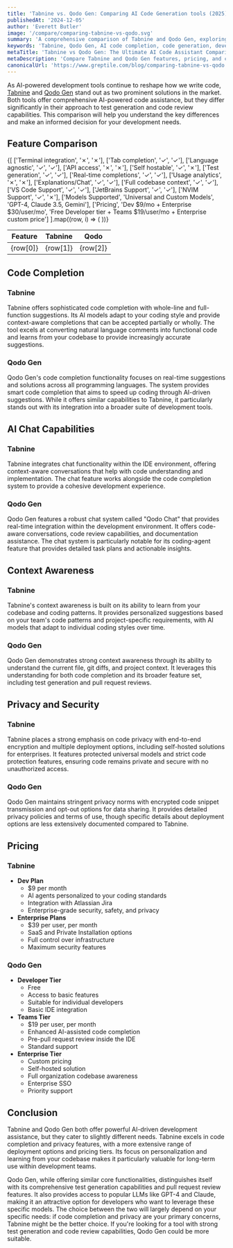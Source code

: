 ```yaml
---
title: 'Tabnine vs. Qodo Gen: Comparing AI Code Generation tools (2025)'
publishedAt: '2024-12-05'
author: 'Everett Butler'
image: '/compare/comparing-tabnine-vs-qodo.svg'
summary: 'A comprehensive comparison of Tabnine and Qodo Gen, exploring their features, pricing, and capabilities to help developers choose the right AI coding assistant.'
keywords: 'Tabnine, Qodo Gen, AI code completion, code generation, developer tools, IDE integration, code assistant, AI coding'
metaTitle: 'Tabnine vs Qodo Gen: The Ultimate AI Code Assistant Comparison (2025)'
metaDescription: 'Compare Tabnine and Qodo Gen features, pricing, and capabilities to choose the best AI-powered code completion tool for your development needs in 2025.'
canonicalUrl: 'https://www.greptile.com/blog/comparing-tabnine-vs-qodo'
---
```


As AI-powered development tools continue to reshape how we write code, [Tabnine](https://www.tabnine.com/) and [Qodo Gen](https://www.qodo.ai/) stand out as two prominent solutions in the market. Both tools offer comprehensive AI-powered code assistance, but they differ significantly in their approach to test generation and code review capabilities. This comparison will help you understand the key differences and make an informed decision for your development needs.

## Feature Comparison

<table style={{
  borderCollapse: 'collapse',
  width: '100%',
  margin: '2rem 0',
  borderRadius: '8px',
  overflow: 'hidden',
  fontSize: '0.95rem',
  lineHeight: '1.5'
}}>
  <thead>
    <tr>
      <th style={{
        backgroundColor: '#f8fafc',
        padding: '1rem',
        textAlign: 'left',
        borderBottom: '1px solid #e2e8f0',
        fontWeight: '600',
        color: '#1a202c'
      }}>Feature</th>
      <th style={{
        backgroundColor: '#f8fafc',
        padding: '1rem',
        textAlign: 'center',
        borderBottom: '1px solid #e2e8f0',
        fontWeight: '600',
        color: '#1a202c'
      }}>Tabnine</th>
      <th style={{
        backgroundColor: '#f8fafc',
        padding: '1rem',
        textAlign: 'center',
        borderBottom: '1px solid #e2e8f0',
        fontWeight: '600',
        color: '#1a202c'
      }}>Qodo</th>
    </tr>
  </thead>
  <tbody>
    {[
    ['Terminal integration', '✗', '✗'],
    ['Tab completion', '✓', '✓'],
    ['Language agnostic', '✓', '✓'],
    ['API access', '✗', '✗'],
    ['Self hostable', '✓', '✗'],
    ['Test generation', '✓', '✓'],
    ['Real-time completions', '✓', '✓'],
    ['Usage analytics', '✗', '✗'],
    ['Explanations/Chat', '✓', '✓'],
    ['Full codebase context', '✓', '✓'],
    ['VS Code Support', '✓', '✓'],
    ['JetBrains Support', '✓', '✓'],
    ['NVIM Support', '✓', '✗'],
    ['Models Supported', 'Universal and Custom Models', 'GPT-4, Claude 3.5, Gemini'],
    ['Pricing', 'Dev $9/mo + Enterprise $30/user/mo', 'Free Developer tier + Teams $19/user/mo + Enterprise custom price']
].map((row, i) => (
      <tr key={i} style={{ 
        backgroundColor: 'white',
        transition: 'background-color 0.2s'
      }}>
        <td style={{
          padding: '1rem',
          borderBottom: '1px solid #e2e8f0',
          fontWeight: '500',
          backgroundColor: '#f8fafc'
        }}>{row[0]}</td>
        <td style={{
          padding: '1rem',
          borderBottom: '1px solid #e2e8f0',
          textAlign: 'center',
          color: row[1] === '✓' ? '#22c55e' : row[1] === '✗' ? '#ef4444' : '#1a202c',
          fontSize: (row[1] === '✓' || row[1] === '✗') ? '1.5rem' : '0.95rem'
        }}>{row[1]}</td>
        <td style={{
          padding: '1rem',
          borderBottom: '1px solid #e2e8f0',
          textAlign: 'center',
          color: row[2] === '✓' ? '#22c55e' : row[2] === '✗' ? '#ef4444' : '#1a202c',
          fontSize: (row[2] === '✓' || row[2] === '✗') ? '1.5rem' : '0.95rem'
        }}>{row[2]}</td>
      </tr>
    ))}
  </tbody>
</table>

## Code Completion

### Tabnine
Tabnine offers sophisticated code completion with whole-line and full-function suggestions. Its AI models adapt to your coding style and provide context-aware completions that can be accepted partially or wholly. The tool excels at converting natural language comments into functional code and learns from your codebase to provide increasingly accurate suggestions.

### Qodo Gen
Qodo Gen's code completion functionality focuses on real-time suggestions and solutions across all programming languages. The system provides smart code completion that aims to speed up coding through AI-driven suggestions. While it offers similar capabilities to Tabnine, it particularly stands out with its integration into a broader suite of development tools.

## AI Chat Capabilities

### Tabnine
Tabnine integrates chat functionality within the IDE environment, offering context-aware conversations that help with code understanding and implementation. The chat feature works alongside the code completion system to provide a cohesive development experience.

### Qodo Gen
Qodo Gen features a robust chat system called "Qodo Chat" that provides real-time integration within the development environment. It offers code-aware conversations, code review capabilities, and documentation assistance. The chat system is particularly notable for its coding-agent feature that provides detailed task plans and actionable insights.

## Context Awareness

### Tabnine
Tabnine's context awareness is built on its ability to learn from your codebase and coding patterns. It provides personalized suggestions based on your team's code patterns and project-specific requirements, with AI models that adapt to individual coding styles over time.

### Qodo Gen
Qodo Gen demonstrates strong context awareness through its ability to understand the current file, git diffs, and project context. It leverages this understanding for both code completion and its broader feature set, including test generation and pull request reviews.

## Privacy and Security

### Tabnine
Tabnine places a strong emphasis on code privacy with end-to-end encryption and multiple deployment options, including self-hosted solutions for enterprises. It features protected universal models and strict code protection features, ensuring code remains private and secure with no unauthorized access.

### Qodo Gen
Qodo Gen maintains stringent privacy norms with encrypted code snippet transmission and opt-out options for data sharing. It provides detailed privacy policies and terms of use, though specific details about deployment options are less extensively documented compared to Tabnine.

## Pricing

### Tabnine
- **Dev Plan**
  - $9 per month
  - AI agents personalized to your coding standards
  - Integration with Atlassian Jira
  - Enterprise-grade security, safety, and privacy
- **Enterprise Plans**
  - $39 per user, per month
  - SaaS and Private Installation options
  - Full control over infrastructure
  - Maximum security features

### Qodo Gen
- **Developer Tier**
  - Free
  - Access to basic features
  - Suitable for individual developers
  - Basic IDE integration
- **Teams Tier**
  - $19 per user, per month
  - Enhanced AI-assisted code completion
  - Pre-pull request review inside the IDE
  - Standard support
- **Enterprise Tier**
  - Custom pricing
  - Self-hosted solution
  - Full organization codebase awareness
  - Enterprise SSO
  - Priority support

## Conclusion

Tabnine and Qodo Gen both offer powerful AI-driven development assistance, but they cater to slightly different needs. Tabnine excels in code completion and privacy features, with a more extensive range of deployment options and pricing tiers. Its focus on personalization and learning from your codebase makes it particularly valuable for long-term use within development teams.

Qodo Gen, while offering similar core functionalities, distinguishes itself with its comprehensive test generation capabilities and pull request review features. It also provides access to popular LLMs like GPT-4 and Claude, making it an attractive option for developers who want to leverage these specific models. The choice between the two will largely depend on your specific needs: if code completion and privacy are your primary concerns, Tabnine might be the better choice. If you're looking for a tool with strong test generation and code review capabilities, Qodo Gen could be more suitable.
